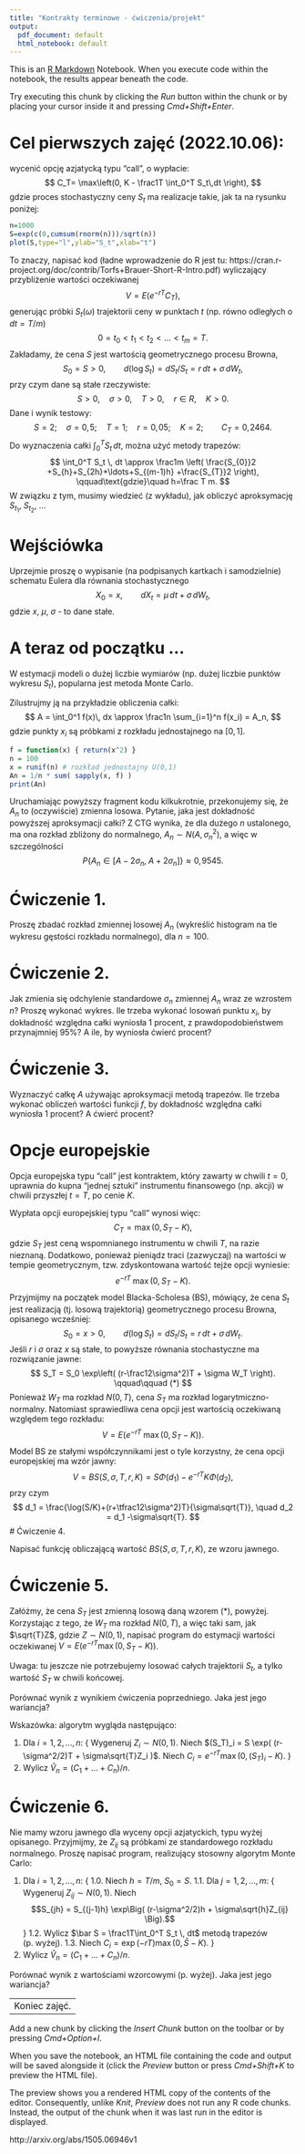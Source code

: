 ```yaml
---
title: "Kontrakty terminowe - ćwiczenia/projekt"
output:
  pdf_document: default
  html_notebook: default
---
```


This is an [R Markdown](http://rmarkdown.rstudio.com) Notebook. When you execute code within the notebook, the results appear beneath the code. 

Try executing this chunk by clicking the *Run* button within the chunk or by placing your cursor inside it and pressing *Cmd+Shift+Enter*. 

# Cel pierwszych zajęć (2022.10.06):
wycenić opcję azjatycką typu "call", o wypłacie:
$$
C_T=
\max\left(0,
K - \frac1T \int_0^T S_t\,dt
\right),
$$
gdzie proces stochastyczny ceny $S_t$ ma realizacje takie, jak ta na rysunku poniżej:
```r
n=1000
S=exp(c(0,cumsum(rnorm(n)))/sqrt(n))
plot(S,type="l",ylab="S_t",xlab="t")
```
To znaczy, napisać kod 
(ładne wprowadzenie do R jest tu:
https://cran.r-project.org/doc/contrib/Torfs+Brauer-Short-R-Intro.pdf)
wyliczający przybliżenie wartości oczekiwanej
$$
  V = E(e^{-rT} C_T),
$$
generując próbki $S_t(\omega)$ trajektorii ceny 
w punktach $t$ (np. równo odległych o $dt=T/m$)
$$
0=t_0<t_1<t_2<\ldots<t_m=T.
$$
Zakładamy, że cena $S$ jest wartością geometrycznego procesu Browna,
$$
S_0=S>0, \qquad 
d(\log S_t) = dS_t/S_t = r\,dt + \sigma\,dW_t,
$$
przy czym dane są stałe rzeczywiste:
$$
S>0,\quad
\sigma>0, \quad
T>0, \quad
r\in R, \quad
K>0.
$$
Dane i wynik testowy:
$$
S=2;\quad
\sigma = 0,\!5;\quad
T = 1;\quad
r = 0,\!05;\quad
K=2;\qquad
C_T = 0,\!2464.
$$
Do wyznaczenia całki $\int_0^T S_t \, dt$,
można użyć metody trapezów:
$$
\int_0^T S_t \, dt
\approx
\frac1m
\left(
\frac{S_{0}}2
+S_{h}+S_{2h}+\ldots+S_{(m-1)h}
+\frac{S_{T}}2
\right),
\qquad\text{gdzie}\quad
h=\frac T m.
$$
W związku z tym, musimy wiedzieć (z wykładu), 
jak obliczyć aproksymację $S_{t_1}$, $S_{t_2}$, ...

# Wejściówka

Uprzejmie proszę o wypisanie (na podpisanych kartkach i samodzielnie) 
schematu Eulera dla równania stochastycznego
$$
X_0=x, \qquad 
dX_t = \mu\,dt + \sigma\,dW_t,
$$
gdzie $x$, $\mu$, $\sigma$ - to dane stałe.

# A teraz od początku ...

W estymacji modeli o dużej liczbie wymiarów (np. dużej liczbie punktów wykresu $S_t$),
popularna jest metoda Monte Carlo.

Zilustrujmy ją na przykładzie obliczenia całki:
$$
A = \int_0^1 f(x)\, dx 
\approx
\frac1n \sum_{i=1}^n f(x_i) = A_n,
$$
gdzie punkty $x_i$ są próbkami z rozkładu jednostajnego na $[0,1]$.
```r
f = function(x) { return(x^2) }
n = 100
x = runif(n) # rozkład jednostajny U(0,1)
An = 1/n * sum( sapply(x, f) )
print(An)
```
Uruchamiając powyższy fragment kodu kilkukrotnie, 
przekonujemy się, że $A_n$ to (oczywiście) zmienna losowa.
Pytanie, jaka jest dokładność powyższej aproksymacji całki?
Z CTG wynika, że dla dużego $n$ ustalonego,
ma ona rozkład zbliżony do normalnego,
$A_n \sim N(A,\sigma_n^2)$, a więc w szczególności 
$$
  P\{A_n \in [A - 2\sigma_n,\; A+2\sigma_n]\} \approx 0,\!9545.
$$

# Ćwiczenie 1.

Proszę zbadać rozkład zmiennej losowej $A_n$ (wykreślić histogram na tle wykresu gęstości rozkładu normalnego), dla $n = 100$.

# Ćwiczenie 2.

Jak zmienia się odchylenie standardowe $\sigma_n$ zmiennej $A_n$ wraz ze wzrostem $n$?
Proszę wykonać wykres.
Ile trzeba wykonać losowań punktu $x_i$, 
by dokładność względna całki wyniosła 1 procent, 
z prawdopodobieństwem przynajmniej 95%?
A ile, by wyniosła ćwierć procent?

# Ćwiczenie 3.

Wyznaczyć całkę $A$ używając aproksymacji metodą trapezów.
Ile trzeba wykonać obliczeń wartości funkcji $f$, 
by dokładność względna całki wyniosła 1 procent?
A ćwierć procent?

# Opcje europejskie

Opcja europejska typu "call" jest kontraktem,
który zawarty w chwili $t=0$,
uprawnia do kupna "jednej sztuki" instrumentu finansowego (np. akcji) 
w chwili przyszłej $t=T$,
po cenie $K$.

Wypłata opcji europejskiej typu "call" wynosi więc:
$$
C_T = \max\left(0, S_T - K \right),
$$
gdzie $S_T$ jest ceną wspomnianego instrumentu w chwili $T$,
na razie nieznaną.
Dodatkowo, ponieważ pieniądz traci (zazwyczaj) na wartości w tempie
geometrycznym, tzw. zdyskontowana wartość tejże opcji wyniesie:
$$
e^{-rT}\; \max\left(0, S_T - K \right).
$$
Przyjmijmy na początek model Blacka-Scholesa (BS), mówiący,
że cena $S_t$ jest realizacją (tj. losową trajektorią) 
geometrycznego procesu Browna, opisanego wcześniej:
$$
S_0=x>0, \qquad 
d(\log S_t) = dS_t/S_t = r\,dt + \sigma\,dW_t.
$$
Jeśli $r$ i $\sigma$ oraz $x$ są stałe, to powyższe równania stochastyczne 
ma rozwiązanie jawne:
$$
S_T = S_0 \exp\left(
(r-\frac12\sigma^2)T + \sigma W_T  
\right).
\qquad\qquad (*)
$$
Ponieważ $W_T$ ma rozkład $N(0,T)$, cena $S_T$ ma rozkład logarytmiczno-normalny.
Natomiast sprawiedliwa cena opcji jest wartością oczekiwaną względem tego rozkładu:
$$
V = E\Big(e^{-rT}\; \max\left(0, S_T - K \right)\Big).
$$
Model BS ze stałymi współczynnikami jest o tyle korzystny, 
że cena opcji europejskiej ma wzór jawny:
$$
V = BS(S,\sigma,T,r,K) = 
S\Phi(d_1)-e^{-rT}K\Phi(d_2),
$$
przy czym
$$
d_1 = \frac{\log(S/K)+(r+\tfrac12\sigma^2)T}{\sigma\sqrt{T}},
\quad
d_2 = d_1 -\sigma\sqrt{T}.
$$
# Ćwiczenie 4.

Napisać funkcję obliczającą wartość $BS(S,\sigma,T,r,K)$, ze wzoru jawnego.

# Ćwiczenie 5.

Załóżmy, że cena $S_T$ jest zmienną losową daną wzorem (*), powyżej.
Korzystając z tego, że $W_T$ ma rozkład $N(0,T)$, 
a więc taki sam, jak $\sqrt{T}Z$, gdzie $Z\sim N(0,1)$,
napisać program do estymacji wartości oczekiwanej $V=E(e^{-rT}\max(0,S_T-K))$.

Uwaga: tu jeszcze nie potrzebujemy losować całych trajektorii $S_t$,
a tylko wartość $S_T$ w chwili końcowej.

Porównać wynik z wynikiem ćwiczenia poprzedniego. Jaka jest jego wariancja?

Wskazówka: algorytm wygląda następująco:

1. Dla $i = 1,2,...,n$:
{
  Wygeneruj $Z_i \sim N(0,1)$.
  Niech $(S_T)_i = S \exp( (r-\sigma^2/2)T + \sigma\sqrt{T}Z_i )$.
  Niech $C_i = e^{-rT}\max(0,(S_T)_i-K)$.
}
2. Wylicz $\hat V_n = (C_1+\ldots+C_n)/n$.

# Ćwiczenie 6.

Nie mamy wzoru jawnego dla wyceny opcji azjatyckich, typu wyżej opisanego.
Przyjmijmy, że $Z_{ij}$ są próbkami ze standardowego rozkładu normalnego.
Proszę napisać program, realizujący stosowny algorytm Monte Carlo:

1. Dla $i = 1,2,...,n$:
{
  1.0. Niech $h = T/m$, $S_0 = S$.
  1.1. Dla $j = 1,2,...,m$:
  {
    Wygeneruj $Z_{ij} \sim N(0,1)$.
    Niech $$S_{jh} = S_{(j-1)h} \exp\Big( (r-\sigma^2/2)h + \sigma\sqrt{h}Z_{ij} \Big).$$
  }
  1.2. Wylicz $\bar S = \frac1T\int_0^T S_t \, dt$ metodą trapezów (p. wyżej).
  1.3. Niech $C_i = \exp(-rT)\max(0,\bar S-K)$.
}
2. Wylicz $\hat V_n = (C_1+\ldots+C_n)/n$.

Porównać wynik z wartościami wzorcowymi (p. wyżej). Jaka jest jego wariancja?

------------------------------
Koniec zajęć.
------------------------------

Add a new chunk by clicking the *Insert Chunk* button on the toolbar or by pressing *Cmd+Option+I*.

When you save the notebook, an HTML file containing the code and output will be saved alongside it (click the *Preview* button or press *Cmd+Shift+K* to preview the HTML file). 

The preview shows you a rendered HTML copy of the contents of the editor. Consequently, unlike *Knit*, *Preview* does not run any R code chunks. Instead, the output of the chunk when it was last run in the editor is displayed.


http://arxiv.org/abs/1505.06946v1
